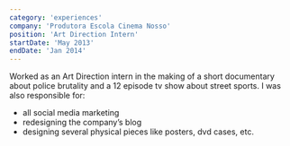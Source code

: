 ```yaml
---
category: 'experiences'
company: 'Produtora Escola Cinema Nosso'
position: 'Art Direction Intern'
startDate: 'May 2013'
endDate: 'Jan 2014'
---
```



Worked as an Art Direction intern in the making of a short documentary about police brutality and a 12 episode tv show about street sports. I was also responsible for:
<br>

- <Icon icon={faSquare} /> all social media marketing
- re­designing the company’s blog
- designing several physical pieces like posters, dvd cases, etc.
